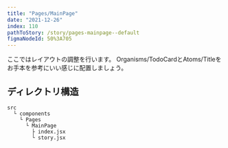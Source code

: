 ```yaml
---
title: "Pages/MainPage"
date: "2021-12-26"
index: 110
pathToStory: /story/pages-mainpage--default
figmaNodeId: 50%3A705
---
```


ここではレイアウトの調整を行います。
Organisms/TodoCardとAtoms/Titleをお手本を参考にいい感じに配置しましょう。

## ディレクトリ構造

```
src
  └ components
    └ Pages
      └ MainPage
        ├ index.jsx
        └ story.jsx
```
